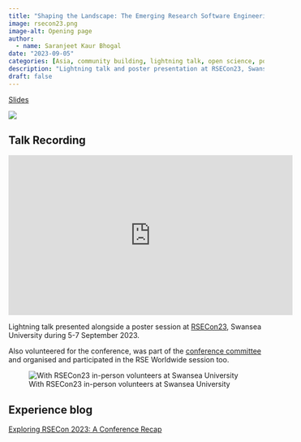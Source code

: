 ```yaml
---
title: "Shaping the Landscape: The Emerging Research Software Engineering Community in Asia"
image: rsecon23.png
image-alt: Opening page
author:
  - name: Saranjeet Kaur Bhogal
date: "2023-09-05"
categories: [Asia, community building, lightning talk, open science, poster presentation, RSE Asia, Research Software Engineering]
description: "Lightning talk and poster presentation at RSECon23, Swansea University"
draft: false
---
```


[Slides](https://zenodo.org/records/8300052)\

[![](rsecon23.png)](https://zenodo.org/records/8300052)

## Talk Recording

<iframe width="560" height="315" src="https://www.youtube.com/embed/3i7bkcrdqjc?si=E2lhvuUxo7AP9hjL&amp;start=795" title="YouTube video player" frameborder="0" allow="accelerometer; autoplay; clipboard-write; encrypted-media; gyroscope; picture-in-picture; web-share" referrerpolicy="strict-origin-when-cross-origin" allowfullscreen>

</iframe>

Lightning talk presented alongside a poster session at [RSECon23](https://rsecon23.society-rse.org), Swansea University during 5-7 September 2023.

Also volunteered for the conference, was part of the [conference committee](https://rsecon23.society-rse.org/conference-committee/) and organised and participated in the RSE Worldwide session too.

![With RSECon23 in-person volunteers at Swansea University](conference_volunteers.png)

## Experience blog

[Exploring RSECon 2023: A Conference Recap](https://www.software.ac.uk/blog/exploring-rsecon-2023-conference-recap)

